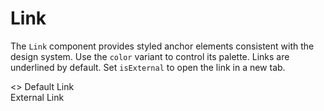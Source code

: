 
<Meta title="Atoms/Link" of={Link} />

# Link

The `Link` component provides styled anchor elements consistent with the design system. Use the `color` variant to control its palette. Links are underlined by default. Set `isExternal` to open the link in a new tab.

<Canvas>
  <Story name="Examples">
    <>
      <Link href="#">Default Link</Link>
      <br />
      <Link href="https://example.com" isExternal>External Link</Link>
    </>
  </Story>
</Canvas>

<ArgsTable of={Link} />
